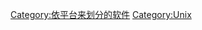 {{noteTA
|G1=IT
}}
{{Commons cat|Unix software}}

[[Category:依平台来划分的软件|Category:依平台来划分的软件]]
[[Category:Unix|Category:Unix]]